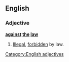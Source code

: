 ==English==

===Adjective===
'''[[against]] [[the]] [[law]]'''

# {{legal}} [[illegal|Illegal]], [[forbidden]] by law.

[[Category:English adjectives]]